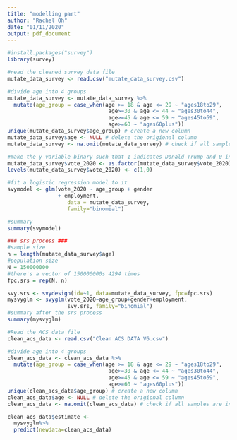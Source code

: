 ```yaml
---
title: "modelling part"
author: "Rachel Oh"
date: "01/11/2020"
output: pdf_document
---
```

```r
#install.packages("survey")
library(survey)

#read the cleaned survey data file
mutate_data_survey <- read.csv("mutate_data_survey.csv")

#divide age into 4 groups
mutate_data_survey <- mutate_data_survey %>% 
  mutate(age_group = case_when(age >= 18 & age <= 29 ~ "ages18to29",
                                age>=30 & age <= 44 ~ "ages30to44",
                                age>=45 & age <= 59 ~ "ages45to59",
                                age>=60 ~ "ages60plus"))
unique(mutate_data_survey$age_group) # create a new column
mutate_data_survey$age <- NULL # delete the origional column
mutate_data_survey <- na.omit(mutate_data_survey) # check if all samples are inclued, this line should not make any changes to the dataset

#make the y variable binary such that 1 indicates Donald Trump and 0 indicates Joe Biden
mutate_data_survey$vote_2020 <- as.factor(mutate_data_survey$vote_2020)
levels(mutate_data_survey$vote_2020) <- c(1,0)

#fit a logistic regression model to it
svymodel <- glm(vote_2020 ~ age_group + gender
                + employment,
                   data = mutate_data_survey,
                   family="binomial")

#summary
summary(svymodel)

### srs process ###
#sample size
n = length(mutate_data_survey$age)
#population size
N = 150000000
#there's a vector of 150000000s 4294 times
fpc.srs = rep(N, n)

svy.srs <- svydesign(id=~1, data=mutate_data_survey, fpc=fpc.srs)
mysvyglm <- svyglm(vote_2020~age_group+gender+employment,
                   svy.srs, family="binomial")
#summary after the srs process
summary(mysvyglm)

#Read the ACS data file
clean_acs_data <- read.csv("Clean ACS DATA V6.csv")

#divide age into 4 groups
clean_acs_data <- clean_acs_data %>% 
  mutate(age_group = case_when(age >= 18 & age <= 29 ~ "ages18to29",
                                age>=30 & age <= 44 ~ "ages30to44",
                                age>=45 & age <= 59 ~ "ages45to59",
                                age>=60 ~ "ages60plus"))
unique(clean_acs_data$age_group) # create a new column
clean_acs_data$age <- NULL # delete the origional column
clean_acs_data <- na.omit(clean_acs_data) # check if all samples are inclued, this line should not make any changes to the dataset

clean_acs_data$estimate <- 
  mysvyglm%>%
  predict(newdata=clean_acs_data)

```




